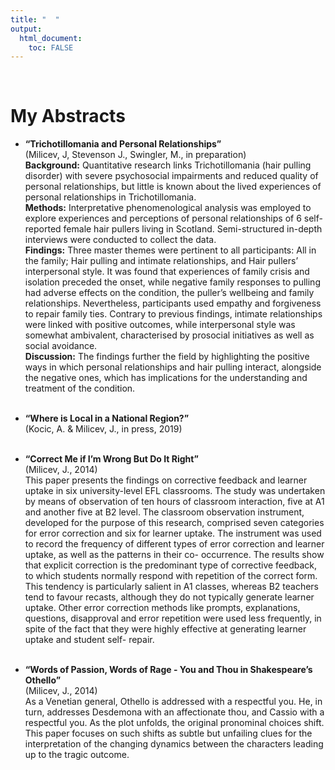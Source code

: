 ```yaml
---
title: "  "
output: 
  html_document:
    toc: FALSE
---
```

<br>

# **My Abstracts**
* **"Trichotillomania and Personal Relationships"**
<br>
(Milicev, J, Stevenson J., Swingler, M., in preparation)
<br>
**Background:** Quantitative research links Trichotillomania (hair pulling disorder) with severe psychosocial impairments and reduced quality of personal relationships, but little is known about the lived experiences of personal relationships in Trichotillomania.
<br>
**Methods:** Interpretative phenomenological analysis was employed to explore experiences and perceptions of personal relationships of 6 self-reported female hair pullers living in Scotland. Semi-structured in-depth interviews were conducted to collect the data. 
<br>
**Findings:** Three master themes were pertinent to all participants: All in the family; Hair pulling and intimate relationships, and Hair pullers’ interpersonal style. It was found that experiences of family crisis and isolation preceded the onset, while negative family responses to pulling had adverse effects on the condition, the puller’s wellbeing and family relationships. Nevertheless, participants used empathy and forgiveness to repair family ties. Contrary to previous findings, intimate relationships were linked with positive outcomes, while interpersonal style was somewhat ambivalent, characterised by prosocial initiatives as well as social avoidance.
<br>
**Discussion:** The findings further the field by highlighting the positive ways in which personal relationships and hair pulling interact, alongside the negative ones, which has implications for the understanding and treatment of the condition. 
<br><br>

* **"Where is Local in a National Region?"**
<br>
(Kocic, A. & Milicev, J., in press, 2019)
<br><br>

* **"Correct Me if I'm Wrong But Do It Right"**
<br>
(Milicev, J., 2014)
<br>
This paper presents the findings on corrective feedback and learner uptake in six university-level EFL classrooms. The study was undertaken by means of observation of ten hours of classroom interaction, five at A1 and another five at B2 level. The classroom observation instrument, developed for the purpose of this research, comprised seven categories for error correction and six for learner uptake. The instrument was used to record the frequency of different types of error correction and learner uptake, as well as the patterns in their co- occurrence. The results show that explicit correction is the predominant type of corrective feedback, to which students normally respond with repetition of the correct form. This tendency is particularly salient in A1 classes, whereas B2 teachers tend to favour recasts, although they do not typically generate learner uptake. Other error correction methods like prompts, explanations, questions, disapproval and error repetition were used less frequently, in spite of the fact that they were highly effective at generating learner uptake and student self- repair.
<br><br>

* **"Words of Passion, Words of Rage - You and Thou in Shakespeare's Othello"**
<br>
(Milicev, J., 2014)
<br>
As a Venetian general, Othello is addressed with a respectful you. He, in turn, addresses Desdemona with an affectionate thou, and Cassio with a respectful you. As the plot unfolds, the original pronominal choices shift. This paper focuses on such shifts as subtle but unfailing clues for the interpretation of the changing dynamics between the characters leading up to the tragic outcome.